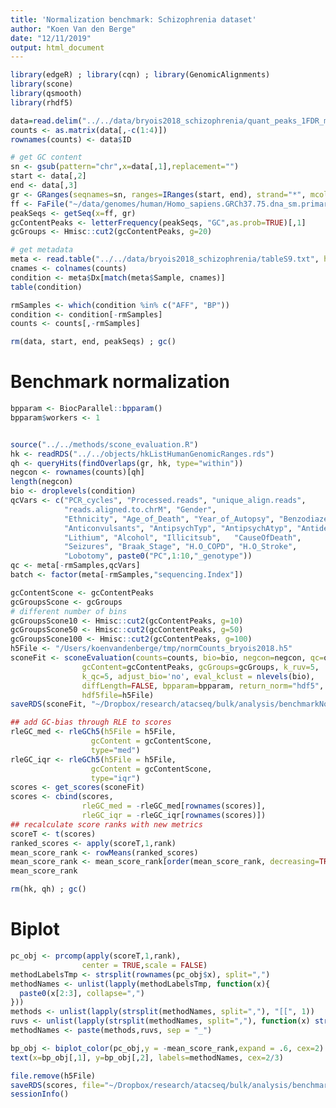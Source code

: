 ```yaml
---
title: 'Normalization benchmark: Schizophrenia dataset'
author: "Koen Van den Berge"
date: "12/11/2019"
output: html_document
---
```


```r
library(edgeR) ; library(cqn) ; library(GenomicAlignments)
library(scone)
library(qsmooth)
library(rhdf5)

data=read.delim("../../data/bryois2018_schizophrenia/quant_peaks_1FDR_minOverlap2_300bpExt_300bp_centred_raw_288.txt.gz")
counts <- as.matrix(data[,-c(1:4)])
rownames(counts) <- data$ID

# get GC content
sn <- gsub(pattern="chr",x=data[,1],replacement="")
start <- data[,2]
end <- data[,3]
gr <- GRanges(seqnames=sn, ranges=IRanges(start, end), strand="*", mcols=data.frame(peakID=data[,4]))
ff <- FaFile("~/data/genomes/human/Homo_sapiens.GRCh37.75.dna_sm.primary_assembly.fa.gz")
peakSeqs <- getSeq(x=ff, gr)
gcContentPeaks <- letterFrequency(peakSeqs, "GC",as.prob=TRUE)[,1]
gcGroups <- Hmisc::cut2(gcContentPeaks, g=20)

# get metadata
meta <- read.table("../../data/bryois2018_schizophrenia/tableS9.txt", header=TRUE)
cnames <- colnames(counts)
condition <- meta$Dx[match(meta$Sample, cnames)]
table(condition)

rmSamples <- which(condition %in% c("AFF", "BP"))
condition <- condition[-rmSamples]
counts <- counts[,-rmSamples]

rm(data, start, end, peakSeqs) ; gc()
```

# Benchmark normalization

```r
bpparam <- BiocParallel::bpparam()
bpparam$workers <- 1


source("../../methods/scone_evaluation.R")
hk <- readRDS("../../objects/hkListHumanGenomicRanges.rds")
qh <- queryHits(findOverlaps(gr, hk, type="within"))
negcon <- rownames(counts)[qh]
length(negcon)
bio <- droplevels(condition)
qcVars <- c("PCR_cycles", "Processed.reads", "unique_align.reads", 
            "reads.aligned.to.chrM", "Gender", 
            "Ethnicity", "Age_of_Death", "Year_of_Autopsy", "Benzodiazepines",
            "Anticonvulsants", "AntipsychTyp", "AntipsychAtyp", "Antidepress",
            "Lithium", "Alcohol", "Illicitsub",   "CauseOfDeath",
            "Seizures", "Braak_Stage", "H.O_COPD", "H.O_Stroke",
            "Lobotomy", paste0("PC",1:10,"_genotype"))
qc <- meta[-rmSamples,qcVars]
batch <- factor(meta[-rmSamples,"sequencing.Index"])

gcContentScone <- gcContentPeaks
gcGroupsScone <- gcGroups
# different number of bins
gcGroupsScone10 <- Hmisc::cut2(gcContentPeaks, g=10)
gcGroupsScone50 <- Hmisc::cut2(gcContentPeaks, g=50)
gcGroupsScone100 <- Hmisc::cut2(gcContentPeaks, g=100)
h5File <- "/Users/koenvandenberge/tmp/normCounts_bryois2018.h5"
sconeFit <- sconeEvaluation(counts=counts, bio=bio, negcon=negcon, qc=qc, batch=batch,
                gcContent=gcContentPeaks, gcGroups=gcGroups, k_ruv=5,
                k_qc=5, adjust_bio='no', eval_kclust = nlevels(bio),
                diffLength=FALSE, bpparam=bpparam, return_norm="hdf5",
                hdf5file=h5File)
saveRDS(sconeFit, "~/Dropbox/research/atacseq/bulk/analysis/benchmarkNormalization/bryois2018_sconeFit.rds")

## add GC-bias through RLE to scores
rleGC_med <- rleGCh5(h5File = h5File, 
                  gcContent = gcContentScone,
                  type="med")
rleGC_iqr <- rleGCh5(h5File = h5File, 
                  gcContent = gcContentScone,
                  type="iqr")
scores <- get_scores(sconeFit)
scores <- cbind(scores, 
                rleGC_med = -rleGC_med[rownames(scores)],
                rleGC_iqr = -rleGC_iqr[rownames(scores)])
## recalculate score ranks with new metrics
scoreT <- t(scores)
ranked_scores <- apply(scoreT,1,rank)
mean_score_rank <- rowMeans(ranked_scores)
mean_score_rank <- mean_score_rank[order(mean_score_rank, decreasing=TRUE)]
mean_score_rank

rm(hk, qh) ; gc()
```


# Biplot

```r
pc_obj <- prcomp(apply(scoreT,1,rank),
                center = TRUE,scale = FALSE)
methodLabelsTmp <- strsplit(rownames(pc_obj$x), split=",")
methodNames <- unlist(lapply(methodLabelsTmp, function(x){
  paste0(x[2:3], collapse=",")
}))
methods <- unlist(lapply(strsplit(methodNames, split=","), "[[", 1))
ruvs <- unlist(lapply(strsplit(methodNames, split=","), function(x) strsplit(x[2],split="_")))[seq(2,length(methodNames)*2, by=2)]
methodNames <- paste(methods,ruvs, sep = "_")

bp_obj <- biplot_color(pc_obj,y = -mean_score_rank,expand = .6, cex=2)
text(x=bp_obj[,1], y=bp_obj[,2], labels=methodNames, cex=2/3)
```


```r
file.remove(h5File)
saveRDS(scores, file="~/Dropbox/research/atacseq/bulk/analysis/benchmarkNormalization/bryois2018_scores.rds")
sessionInfo()
```

